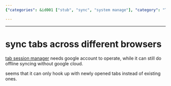 ```yaml
---
{"categories": &id001 ["stub", "sync", "system manage"], "category": "Tab Management", "date": "2023-12-22 23:52:59", "description": "This article introduces 'Tab-Session Manager', a tool that allows users to manage their browser sessions by integrating with Google account. The software is capable of offline syncing without relying on Google Cloud and works on newly opened tabs. However, it does not seem to integrate with existing tabs.", "tags": *id001, "title": "sync tabs across different browsers"}

---
```


------

# sync tabs across different browsers

[tab session manager](https://github.com/sienori/Tab-Session-Manager) needs google account to operate, while it can still do offline syncing without google cloud.

seems that it can only hook up with newly opened tabs instead of existing ones.


